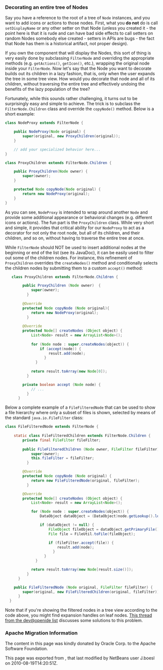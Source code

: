 <!--

    Licensed to the Apache Software Foundation (ASF) under one
    or more contributor license agreements.  See the NOTICE file
    distributed with this work for additional information
    regarding copyright ownership.  The ASF licenses this file
    to you under the Apache License, Version 2.0 (the
    "License"); you may not use this file except in compliance
    with the License.  You may obtain a copy of the License at

      http://www.apache.org/licenses/LICENSE-2.0

    Unless required by applicable law or agreed to in writing,
    software distributed under the License is distributed on an
    "AS IS" BASIS, WITHOUT WARRANTIES OR CONDITIONS OF ANY
    KIND, either express or implied.  See the License for the
    specific language governing permissions and limitations
    under the License.

-->

===Decorating an entire tree of Nodes===

Say you have a reference to the root of a tree of <tt>Node</tt> instances, and you want to add icons or actions to those nodes.  First, what you '''do not''' do is call <tt>setDisplayName</tt> or any other setter on that Node (unless you created it - the point here is that it is rude and can have bad side effects to call setters on random Nodes somebody else created - setters in APIs are bugs - the fact that Node has them is a historical artifact, not proper design).

If you own the component that will display the Nodes, this sort of thing is very easily done by subclassing <tt>FilterNode</tt> and overriding the appropriate methods (e.g. <tt>getActions()</tt>, <tt>getIcon()</tt>, etc.), wrapping the original node inside your <tt>FilterNode</tt>. Now let's say that the Node you want to decorate builds out its children in a lazy fashion, that is, only when the user expands the tree in some tree view. How would you decorate that node and all of its children, without traversing the entire tree and effectively undoing the benefits of the lazy population of the tree?

Fortunately, while this sounds rather challenging, it turns out to be surprisingly easy and simple to achieve. The trick is to subclass the <tt>FilterNode.Children</tt> class and override the <tt>copyNode()</tt> method. Below is a short example:

<source lang="java">
class NodeProxy extends FilterNode {

    public NodeProxy(Node original) {
        super(original, new ProxyChildren(original));
    }

    // add your specialized behavior here...
}

class ProxyChildren extends FilterNode.Children {

    public ProxyChildren(Node owner) {
        super(owner);
    }

    protected Node copyNode(Node original) {
        return new NodeProxy(original);
    }
}
</source>

As you can see, <tt>NodeProxy</tt> is intended to wrap around another <tt>Node</tt> and provide some additional appearance or behavioral changes (e.g. different icons or actions). The fun part is the <tt>ProxyChildren</tt> class. While very short and simple, it provides that critical ability for our <tt>NodeProxy</tt> to act as a decorator for not only the root node, but all of its children, and their children, and so on, without having to traverse the entire tree at once.


While <tt>FilterNode</tt> should NOT be used to insert additional nodes at the beginning or end of the list (see its JavaDoc), it can be easily used to filter out some of the children nodes. For instance, this refinement of <tt>ProxyChildren</tt> overrides the <tt>createNodes()</tt> method and conditionally selects the children nodes by submitting them to a custom <tt>accept()</tt> method:

<source lang="java">
   class ProxyChildren extends FilterNode.Children {

        public ProxyChildren (Node owner)  {
            super(owner);
          }
        
        @Override
        protected Node copyNode (Node original){
            return new NodeProxy(original);
          }
        
        @Override
        protected Node[] createNodes (Object object) {
            List<Node> result = new ArrayList<Node>();
            
            for (Node node : super.createNodes(object)) {
                if (accept(node)) {
                    result.add(node);
                  }
              }
            
            return result.toArray(new Node[0]);
          }

        private boolean accept (Node node) {
            // ...
          }
      }
</source>

Below a complete example of a <tt>FileFilteredNode</tt> that can be used to show a file hierarchy where only a subset of files is shown, selected by means of the standard <tt>java.io.FileFilter</tt> class:

<source lang="java">
class FileFilteredNode extends FilterNode {
   
    static class FileFilteredChildren extends FilterNode.Children {
        private final FileFilter fileFilter;
   
        public FileFilteredChildren (Node owner, FileFilter fileFilter) {
            super(owner);
            this.fileFilter = fileFilter;
          }

        @Override
        protected Node copyNode (Node original) {
            return new FileFilteredNode(original, fileFilter);
          }

        @Override
        protected Node[] createNodes (Object object) {
            List<Node> result = new ArrayList<Node>();

            for (Node node : super.createNodes(object)) {
                DataObject dataObject = (DataObject)node.getLookup().lookup(DataObject.class);

                if (dataObject != null) {
                    FileObject fileObject = dataObject.getPrimaryFile();
                    File file = FileUtil.toFile(fileObject);

                    if (fileFilter.accept(file)) {
                        result.add(node);
                      }
                  }
              }

            return result.toArray(new Node[result.size()]);
          }
      }

    public FileFilteredNode (Node original, FileFilter fileFilter) {
        super(original, new FileFilteredChildren(original, fileFilter));
      }
  }
</source>

Note that if you're showing the filtered nodes in a tree view according to the code above, you might find expansion handles on leaf nodes.  [http://openide.netbeans.org/servlets/ReadMsg?listName=dev&msgNo=11595 This thread from the dev@openide list] discusses some solutions to this problem.

===Apache Migration Information===

The content in this page was kindly donated by Oracle Corp. to the
Apache Software Foundation.

This page was exported from , 
that last modified by NetBeans user J.boesl 
on 2010-08-19T14:20:51Z.

